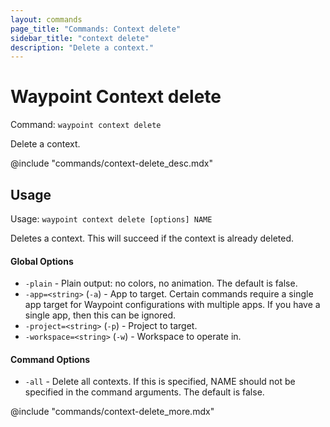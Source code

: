 ```yaml
---
layout: commands
page_title: "Commands: Context delete"
sidebar_title: "context delete"
description: "Delete a context."
---
```


# Waypoint Context delete

Command: `waypoint context delete`

Delete a context.

@include "commands/context-delete_desc.mdx"

## Usage

Usage: `waypoint context delete [options] NAME`


  Deletes a context. This will succeed if the context is already deleted.

#### Global Options

- `-plain` - Plain output: no colors, no animation. The default is false.
- `-app=<string>` (`-a`) - App to target. Certain commands require a single app target for Waypoint configurations with multiple apps. If you have a single app, then this can be ignored.
- `-project=<string>` (`-p`) - Project to target.
- `-workspace=<string>` (`-w`) - Workspace to operate in.

#### Command Options

- `-all` - Delete all contexts. If this is specified, NAME should not be specified in the command arguments. The default is false.

@include "commands/context-delete_more.mdx"
